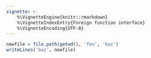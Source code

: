 ```yaml
---
vignette: >
    %\VignetteEngine{knitr::rmarkdown}
    %\VignetteIndexEntry{Foreign function interface}
    %\VignetteEncoding{UTF-8}
---
```

```r
newfile = file.path(getwd(), 'foo', 'baz')
writeLines('baz', newfile)
```
